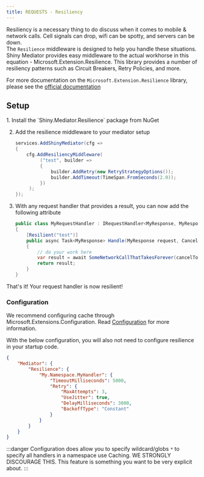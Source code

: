 ```yaml
---
title: REQUESTS - Resiliency
---
```


<NugetBadge name="Shiny.Mediator.Resilience" label="Shiny.Mediator.Resilience" />

Resiliency is a necessary thing to do discuss when it comes to mobile & network calls.  Cell signals can drop, wifi can be spotty, and servers can be down.  
The `Resilience` middleware is designed to help you handle these situations.  Shiny Mediator provides easy middleware to the actual
workhorse in this equation - Microsoft.Extension.Resilience.  This library provides a number of resiliency patterns such as Circuit Breakers, Retry Policies, and more.

For more documentation on the `Microsoft.Extension.Resilience` library, please see the [official documentation](https://learn.microsoft.com/en-us/dotnet/core/resilience/)

## Setup

<Steps>
1. Install the `Shiny.Mediator.Resilience` package from NuGet

2. Add the resilience middleware to your mediator setup

   ```csharp
   services.AddShinyMediator(cfg =>
   {
       cfg.AddResiliencyMiddleware(
            ("test", builder =>
            {
                builder.AddRetry(new RetryStrategyOptions());
                builder.AddTimeout(TimeSpan.FromSeconds(2.0));
            })
        );
   });
   ```

3. With any request handler that provides a result, you can now add the following attribute

    ```csharp
    public class MyRequestHandler : IRequestHandler<MyResponse, MyResponse>
    {
        [Resilient("test")]
        public async Task<MyResponse> Handle(MyResponse request, CancellationToken cancelToken)
        {
            // do your work here
            var result = await SomeNetworkCallThatTakesForever(cancelToken);
            return result;
        }
    }
    ```
</Steps>

That's it!  Your request handler is now resilient! 



### Configuration

We recommend configuring cache through Microsoft.Extensions.Configuration.  Read [Configuration](./) for more information.

With the below configuration, you will also not need to configure resilience in your startup code.

```json
{
    "Mediator": {
        "Resilience": {
            "My.Namespace.MyHandler": {
                "TimeoutMilliseconds": 5000,
                "Retry": {
                    "MaxAttempts": 3,
                    "UseJitter": true,
                    "DelayMilliseconds": 3000,
                    "BackoffType": "Constant"
                }
            }
        }
    }
}
```

:::danger
Configuration does allow you to specify wildcard/globs `*` to specify all handlers in a namespace use Caching. 
WE STRONGLY DISCOURAGE THIS.  This feature is something you want to be very explicit about.
:::